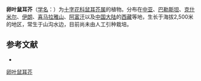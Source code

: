 {{Speciesbox
| name = 卵叶鼠耳芥
| status = 
| status_system = 
| image = 
| genus = Arabidopsis
| species = wallichii
| authority = (Hook. f. et Thoms.) N. Busch
}}

'''卵叶鼠耳芥'''（[[学名|学名]]：{{lang|la|''Arabidopsis wallichii''}}）为[[十字花科|十字花科]][[鼠耳芥属|鼠耳芥属]]的植物。分布在[[中亚|中亚]]、[[巴勒斯坦|巴勒斯坦]]、[[克什米尔|克什米尔]]、[[伊朗|伊朗]]、[[喜马拉雅山|喜马拉雅山]]、[[阿富汗|阿富汗]]以及[[中国大陆|中国大陆]]的[[西藏|西藏]]等地，生长于海拔2,500米的地区，常生于山沟水边，目前尚未由人工引种栽培。

== 参考文献 ==
<div class="references-small">
* {{cite web| url =http://www.bioinfo.cn/db05/KmzwSpecies.php?action=view&id=6398| title =卵叶鼠耳芥| work =《中国高等植物数据库全库》| publisher =中国科学院微生物研究所| author =昆明植物研究所| accessdate =2009-02-25| deadurl =yes| archiveurl =https://web.archive.org/web/20160305004358/http://www.bioinfo.cn/db05/KmzwSpecies.php?action=view&id=6398| archivedate =2016-03-05}}
</div>
{{Taxonbar|from=Q10910623}}

[[Category:鼠耳芥属|卵叶鼠耳芥]]


{{植物小作品}}